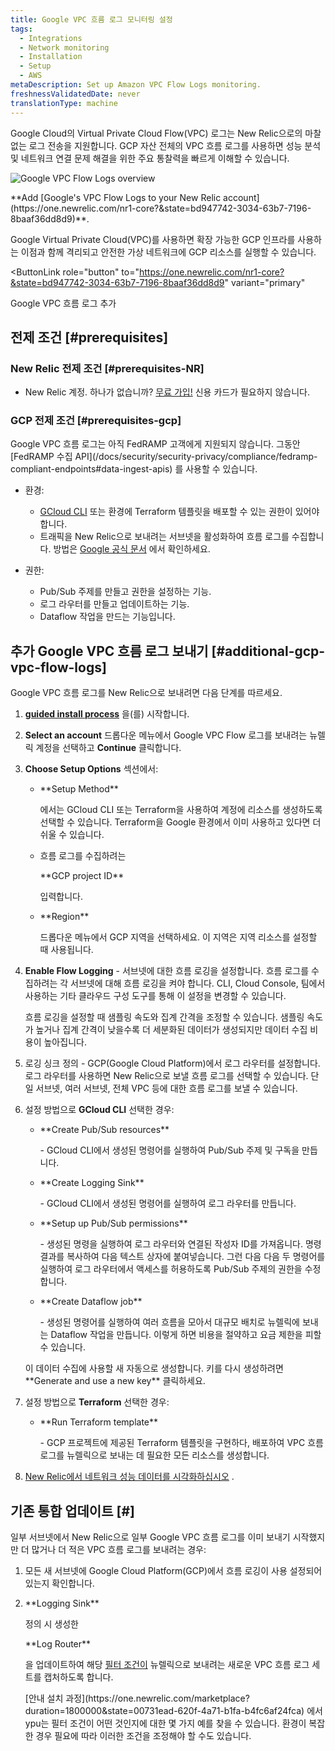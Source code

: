 ```yaml
---
title: Google VPC 흐름 로그 모니터링 설정
tags:
  - Integrations
  - Network monitoring
  - Installation
  - Setup
  - AWS
metaDescription: Set up Amazon VPC Flow Logs monitoring.
freshnessValidatedDate: never
translationType: machine
---
```


Google Cloud의 Virtual Private Cloud Flow(VPC) 로그는 New Relic으로의 마찰 없는 로그 전송을 지원합니다. GCP 자산 전체의 VPC 흐름 로그를 사용하면 성능 분석 및 네트워크 연결 문제 해결을 위한 주요 통찰력을 빠르게 이해할 수 있습니다.

<img
  title="Google VPC Flow Logs overview"
  alt="Google VPC Flow Logs overview"
  src="/images/network_screenshot-crop_cloud-flow-logs-overview.webp"
/>

<figcaption>
  <DNT>**Add [Google's VPC Flow Logs to your New Relic account](https://one.newrelic.com/nr1-core?&state=bd947742-3034-63b7-7196-8baaf36dd8d9)**</DNT>.
</figcaption>

Google Virtual Private Cloud(VPC)를 사용하면 확장 가능한 GCP 인프라를 사용하는 이점과 함께 격리되고 안전한 가상 네트워크에 GCP 리소스를 실행할 수 있습니다.

<ButtonLink
  role="button"
  to="https://one.newrelic.com/nr1-core?&state=bd947742-3034-63b7-7196-8baaf36dd8d9"
  variant="primary"
>
  Google VPC 흐름 로그 추가
</ButtonLink>

## 전제 조건 [#prerequisites]

### New Relic 전제 조건 [#prerequisites-NR]

* New Relic 계정. 하나가 없습니까? [무료 가입!](https://newrelic.com/signup) 신용 카드가 필요하지 않습니다.

### GCP 전제 조건 [#prerequisites-gcp]

<Callout variant="important">
  Google VPC 흐름 로그는 아직 FedRAMP 고객에게 지원되지 않습니다. 그동안 [FedRAMP 수집 API](/docs/security/security-privacy/compliance/fedramp-compliant-endpoints#data-ingest-apis) 를 사용할 수 있습니다.
</Callout>

* 환경:

  * [GCloud CLI](https://cloud.google.com/sdk/docs/install) 또는 환경에 Terraform 템플릿을 배포할 수 있는 권한이 있어야 합니다.
  * 트래픽을 New Relic으로 보내려는 서브넷을 활성화하여 흐름 로그를 수집합니다. 방법은 [Google 공식 문서](https://cloud.google.com/vpc/docs/using-flow-logs#enable-logging-existing) 에서 확인하세요.

* 권한:

  * Pub/Sub 주제를 만들고 권한을 설정하는 기능.
  * 로그 라우터를 만들고 업데이트하는 기능.
  * Dataflow 작업을 만드는 기능입니다.

## 추가 Google VPC 흐름 로그 보내기 [#additional-gcp-vpc-flow-logs]

Google VPC 흐름 로그를 New Relic으로 보내려면 다음 단계를 따르세요.

1. <DNT>**[guided install process](https://one.newrelic.com/nr1-core?&state=bd947742-3034-63b7-7196-8baaf36dd8d9)**</DNT> 을(를) 시작합니다.

2. <DNT>**Select an account**</DNT> 드롭다운 메뉴에서 Google VPC Flow 로그를 보내려는 뉴렐릭 계정을 선택하고 <DNT>**Continue**</DNT> 클릭합니다.

3. <DNT>**Choose Setup Options**</DNT> 섹션에서:

   * <DNT>
       **Setup Method**
     </DNT>

     에서는 GCloud CLI 또는 Terraform을 사용하여 계정에 리소스를 생성하도록 선택할 수 있습니다. Terraform을 Google 환경에서 이미 사용하고 있다면 더 쉬울 수 있습니다.

   * 흐름 로그를 수집하려는

     <DNT>
       **GCP project ID**
     </DNT>

     입력합니다.

   * <DNT>
       **Region**
     </DNT>

     드롭다운 메뉴에서 GCP 지역을 선택하세요. 이 지역은 지역 리소스를 설정할 때 사용됩니다.

4. <DNT>**Enable Flow Logging**</DNT> - 서브넷에 대한 흐름 로깅을 설정합니다. 흐름 로그를 수집하려는 각 서브넷에 대해 흐름 로깅을 켜야 합니다. CLI, Cloud Console, 팀에서 사용하는 기타 클라우드 구성 도구를 통해 이 설정을 변경할 수 있습니다.

   <Callout variant="tip">
     흐름 로깅을 설정할 때 샘플링 속도와 집계 간격을 조정할 수 있습니다. 샘플링 속도가 높거나 집계 간격이 낮을수록 더 세분화된 데이터가 생성되지만 데이터 수집 비용이 높아집니다.
   </Callout>

5. 로깅 싱크 정의 - GCP(Google Cloud Platform)에서 로그 라우터를 설정합니다. 로그 라우터를 사용하면 New Relic으로 보낼 흐름 로그를 선택할 수 있습니다. 단일 서브넷, 여러 서브넷, 전체 VPC 등에 대한 흐름 로그를 보낼 수 있습니다.

6. 설정 방법으로 <DNT>**GCloud CLI**</DNT> 선택한 경우:

   * <DNT>
       **Create Pub/Sub resources**
     </DNT>

     \- GCloud CLI에서 생성된 명령어를 실행하여 Pub/Sub 주제 및 구독을 만듭니다.

   * <DNT>
       **Create Logging Sink**
     </DNT>

     \- GCloud CLI에서 생성된 명령어를 실행하여 로그 라우터를 만듭니다.

   * <DNT>
       **Setup up Pub/Sub permissions**
     </DNT>

     \- 생성된 명령을 실행하여 로그 라우터와 연결된 작성자 ID를 가져옵니다. 명령 결과를 복사하여 다음 텍스트 상자에 붙여넣습니다. 그런 다음 다음 두 명령어를 실행하여 로그 라우터에서 액세스를 허용하도록 Pub/Sub 주제의 권한을 수정합니다.

   * <DNT>
       **Create Dataflow job**
     </DNT>

     \- 생성된 명령어를 실행하여 여러 흐름을 모아서 대규모 배치로 뉴렐릭에 보내는 Dataflow 작업을 만듭니다. 이렇게 하면 비용을 절약하고 요금 제한을 피할 수 있습니다.

   <Callout variant="tip">
     이 데이터 수집에 사용할 새 <InlinePopover type="licenseKey"/>자동으로 생성합니다. 키를 다시 생성하려면 <DNT>**Generate and use a new key**</DNT> 클릭하세요.
   </Callout>

7. 설정 방법으로 <DNT>**Terraform**</DNT> 선택한 경우:

   * <DNT>
       **Run Terraform template**
     </DNT>

     \- GCP 프로젝트에 제공된 Terraform 템플릿을 구현하다, 배포하여 VPC 흐름 로그를 뉴렐릭으로 보내는 데 필요한 모든 리소스를 생성합니다.

8. [New Relic에서 네트워크 성능 데이터를 시각화하십시오](/docs/network-performance-monitoring/monitoring-network-data/visualize-network-data) .

## 기존 통합 업데이트 \[#]

일부 서브넷에서 New Relic으로 일부 Google VPC 흐름 로그를 이미 보내기 시작했지만 더 많거나 더 적은 VPC 흐름 로그를 보내려는 경우:

1. 모든 새 서브넷에 Google Cloud Platform(GCP)에서 흐름 로깅이 사용 설정되어 있는지 확인합니다.

2. <DNT>
     **Logging Sink**
   </DNT>

   정의 시 생성한

   <DNT>
     **Log Router**
   </DNT>

   을 업데이트하여 해당 [필터 조건이](https://cloud.google.com/logging/docs/view/logging-query-language) 뉴렐릭으로 보내려는 새로운 VPC 흐름 로그 세트를 캡처하도록 합니다.

   <Callout variant="tip">
     [안내 설치 과정](https://one.newrelic.com/marketplace?duration=1800000&state=00731ead-620f-4a71-b1fa-b4fc6af24fca) 에서 ypu는 필터 조건이 어떤 것인지에 대한 몇 가지 예를 찾을 수 있습니다. 환경이 복잡한 경우 필요에 따라 이러한 조건을 조정해야 할 수도 있습니다.
   </Callout>

<InstallFeedback/>
